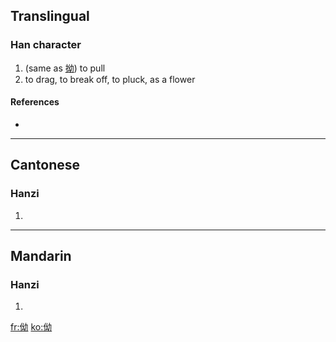==Translingual==

===Han character===
{{Han char|rn=9|rad=人|as=05|sn=7|four=|canj=人女戈尸 (OVIS)}}

# (same as [[拗]]) to pull
# to drag, to break off, to pluck, as a flower

====References====
* {{Han ref|kx=0097.050|hdz=10141.060|uh=3443|ud=13379}}

----

==Cantonese==

===Hanzi===
{{yue-hanzi|jyut=|y=au2, au3 paai1}}

# {{defn|Cantonese}}

----

==Mandarin==

===Hanzi===
{{cmn-hanzi|pin=[[ǎo]] ([[ao3]])|wg=ao<sup>3</sup>}}

# {{defn|Mandarin}}

[[fr:㑃]]
[[ko:㑃]]
